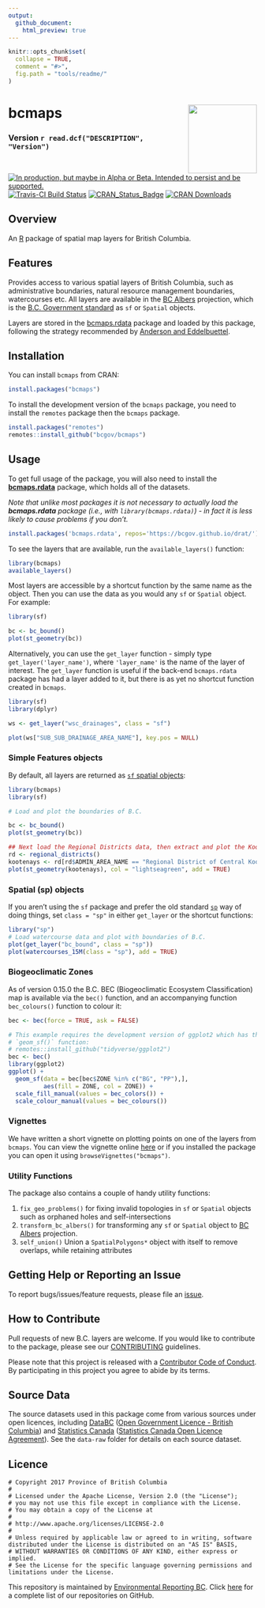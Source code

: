 ```yaml
---
output:
  github_document:
    html_preview: true
---
```


<!-- README.md is generated from README.Rmd. Please edit that file and re-knit-->

```r
knitr::opts_chunk$set(
  collapse = TRUE,
  comment = "#>",
  fig.path = "tools/readme/"
)
```

# bcmaps <img src="tools/readme/bcmaps-sticker.png" height="139" align="right"/>

### Version `r read.dcf("DESCRIPTION", "Version")`

<a id="devex-badge" rel="Delivery" href="https://github.com/BCDevExchange/assets/blob/master/README.md"><img alt="In production, but maybe in Alpha or Beta. Intended to persist and be supported." style="border-width:0" src="https://assets.bcdevexchange.org/images/badges/delivery.svg" title="In production, but maybe in Alpha or Beta. Intended to persist and be supported." /></a>
[![Travis-CI Build Status](https://travis-ci.org/bcgov/bcmaps.svg?branch=master)](https://travis-ci.org/bcgov/bcmaps) [![CRAN\_Status\_Badge](http://www.r-pkg.org/badges/version/bcmaps)](https://cran.r-project.org/package=bcmaps) [![CRAN Downloads](http://cranlogs.r-pkg.org/badges/grand-total/bcmaps)](https://CRAN.R-project.org/package=bcmaps) 


## Overview

An [R](http://r-project.org) package of spatial map layers for British Columbia.

## Features

Provides access to various spatial layers of British Columbia, such as 
administrative boundaries, natural resource management boundaries, watercourses etc. 
All layers are available in the
[BC Albers](http://spatialreference.org/ref/epsg/nad83-bc-albers/) projection, which is the [B.C. Government standard](https://www.for.gov.bc.ca/hts/risc/pubs/other/mappro/index.htm) as `sf` or `Spatial` objects. 

Layers are stored in the [bcmaps.rdata](https://github.com/bcgov/bcmaps.rdata) package 
and loaded by this package, following the strategy recommended by [Anderson and Eddelbuettel](https://journal.r-project.org/archive/2017/RJ-2017-026/index.html). 

## Installation

You can install `bcmaps` from CRAN:
```r
install.packages("bcmaps")
```

To install the development version of the `bcmaps` package, you need to install the `remotes` package then the `bcmaps` package.

```r
install.packages("remotes")
remotes::install_github("bcgov/bcmaps")
```

## Usage

To get full usage of the package, you will also need to install the 
[**bcmaps.rdata**](https://github.com/bcgov/bcmaps.rdata) package, which holds 
all of the datasets. 

_Note that unlike most packages it is not necessary to actually load the **bcmaps.rdata** package
(i.e., with `library(bcmaps.rdata)`) - in fact it is less likely to cause problems if you don't._

```r
install.packages('bcmaps.rdata', repos='https://bcgov.github.io/drat/')
```

To see the layers that are available, run the `available_layers()` function:

```r
library(bcmaps)
available_layers()
```

Most layers are accessible by a shortcut function by the same name as the object. 
Then you can use the data as you would any `sf` or `Spatial` object. For example:

```r
library(sf)

bc <- bc_bound()
plot(st_geometry(bc))
```

Alternatively, you can use the `get_layer` function - simply type `get_layer('layer_name')`, 
where `'layer_name'` is the name of the layer of interest. The `get_layer` function is
useful if the back-end `bcmaps.rdata` package has had a layer added to it, but there is 
as yet no shortcut function created in `bcmaps`.

```r
library(sf)
library(dplyr)

ws <- get_layer("wsc_drainages", class = "sf")

plot(ws["SUB_SUB_DRAINAGE_AREA_NAME"], key.pos = NULL)
```

### Simple Features objects
By default, all layers are returned as [`sf` spatial objects](https://cran.r-project.org/package=sf):

```r
library(bcmaps)
library(sf)

# Load and plot the boundaries of B.C.

bc <- bc_bound()
plot(st_geometry(bc))

## Next load the Regional Districts data, then extract and plot the Kootenays
rd <- regional_districts()
kootenays <- rd[rd$ADMIN_AREA_NAME == "Regional District of Central Kootenay", ]
plot(st_geometry(kootenays), col = "lightseagreen", add = TRUE)
```

### Spatial (sp) objects

If you aren't using the `sf` package and prefer the old standard [`sp`](https://cran.r-project.org/package=sp)
way of doing things, set `class = "sp"` in either `get_layer` or the shortcut functions:

```r
library("sp")
# Load watercourse data and plot with boundaries of B.C.
plot(get_layer("bc_bound", class = "sp"))
plot(watercourses_15M(class = "sp"), add = TRUE)
```

### Biogeoclimatic Zones

As of version 0.15.0 the B.C. BEC (Biogeoclimatic Ecosystem Classification) map
is available via the `bec()` function, and an accompanying function `bec_colours()` 
function to colour it:

```r
bec <- bec(force = TRUE, ask = FALSE)
```

```r
# This example requires the development version of ggplot2 which has the 
# `geom_sf()` function:
# remotes::install_github("tidyverse/ggplot2")
bec <- bec()
library(ggplot2)
ggplot() +
  geom_sf(data = bec[bec$ZONE %in% c("BG", "PP"),],
          aes(fill = ZONE, col = ZONE)) +
  scale_fill_manual(values = bec_colors()) +
  scale_colour_manual(values = bec_colours())

```


### Vignettes

We have written a short vignette on plotting points on one of the layers from `bcmaps`.
You can view the vignette online [here](https://cran.r-project.org/web/packages/bcmaps/vignettes/add_points.html) or if you installed the package you can open it using `browseVignettes("bcmaps")`.

### Utility Functions

The package also contains a couple of handy utility functions:

1. `fix_geo_problems()` for fixing invalid topologies in `sf` or `Spatial` objects 
such as orphaned holes and self-intersections
2. `transform_bc_albers()` for transforming any `sf` or `Spatial` object to 
[BC Albers](https://epsg.io/3005) projection.
3. `self_union()` Union a `SpatialPolygons*` object with itself to remove overlaps, while retaining attributes


## Getting Help or Reporting an Issue

To report bugs/issues/feature requests, please file an [issue](https://github.com/bcgov/bcmaps/issues/).

## How to Contribute

Pull requests of new B.C. layers are welcome.
If you would like to contribute to the package, please see our 
[CONTRIBUTING](https://github.com/bcgov/bcmaps/CONTRIBUTING.md) guidelines.

Please note that this project is released with a [Contributor Code of Conduct](https://github.com/bcgov/bcmaps/CODE_OF_CONDUCT.md). By participating in this project you agree to abide by its terms.

## Source Data
The source datasets used in this package come from various sources under open licences, including [DataBC](http://data.gov.bc.ca) ([Open Government Licence - British Columbia](http://www2.gov.bc.ca/gov/content?id=A519A56BC2BF44E4A008B33FCF527F61)) and [Statistics Canada](http://www.statcan.gc.ca/start-debut-eng.html) ([Statistics Canada Open Licence Agreement](http://www.statcan.gc.ca/eng/reference/licence-eng)). See the `data-raw` folder for details on each source dataset.

## Licence

    # Copyright 2017 Province of British Columbia
    # 
    # Licensed under the Apache License, Version 2.0 (the "License");
    # you may not use this file except in compliance with the License.
    # You may obtain a copy of the License at
    # 
    # http://www.apache.org/licenses/LICENSE-2.0
    # 
    # Unless required by applicable law or agreed to in writing, software distributed under the License is distributed on an "AS IS" BASIS,
    # WITHOUT WARRANTIES OR CONDITIONS OF ANY KIND, either express or implied.
    # See the License for the specific language governing permissions and limitations under the License.

This repository is maintained by [Environmental Reporting BC](http://www2.gov.bc.ca/gov/content?id=FF80E0B985F245CEA62808414D78C41B). Click [here](https://github.com/bcgov/EnvReportBC-RepoList) for a complete list of our repositories on GitHub.
